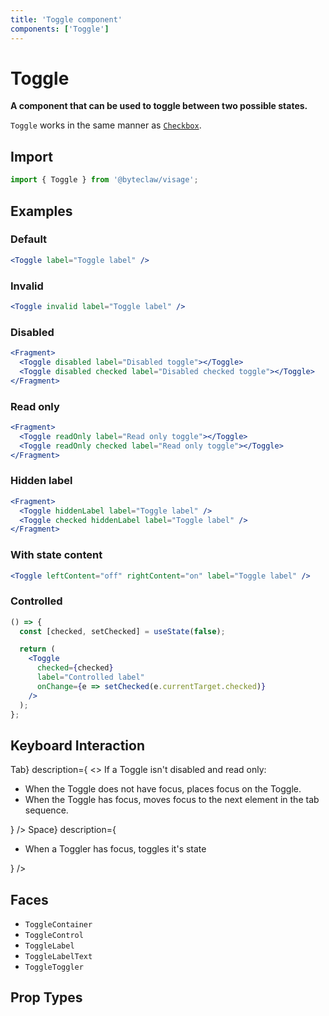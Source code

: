 ```yaml
---
title: 'Toggle component'
components: ['Toggle']
---
```


# Toggle

**A component that can be used to toggle between two possible states.**

`Toggle` works in the same manner as [`Checkbox`](/components/inputs/checkbox).

## Import

```js transpile=false
import { Toggle } from '@byteclaw/visage';
```

## Examples

### Default

```jsx live=true
<Toggle label="Toggle label" />
```

### Invalid

```jsx live=true
<Toggle invalid label="Toggle label" />
```

### Disabled

```jsx live=true
<Fragment>
  <Toggle disabled label="Disabled toggle"></Toggle>
  <Toggle disabled checked label="Disabled checked toggle"></Toggle>
</Fragment>
```

### Read only

```jsx live=true
<Fragment>
  <Toggle readOnly label="Read only toggle"></Toggle>
  <Toggle readOnly checked label="Read only toggle"></Toggle>
</Fragment>
```

### Hidden label

```jsx live=true
<Fragment>
  <Toggle hiddenLabel label="Toggle label" />
  <Toggle checked hiddenLabel label="Toggle label" />
</Fragment>
```

### With state content

```jsx live=true
<Toggle leftContent="off" rightContent="on" label="Toggle label" />
```

### Controlled

```jsx live=true
() => {
  const [checked, setChecked] = useState(false);

  return (
    <Toggle
      checked={checked}
      label="Controlled label"
      onChange={e => setChecked(e.currentTarget.checked)}
    />
  );
};
```

## Keyboard Interaction

<DescriptionList>
  <DescriptionListItem
    term={<KeyboardKey>Tab</KeyboardKey>}
    description={
      <>
        If a Toggle isn&apos;t disabled and read only:
        <ul>
          <li>
            When the Toggle does not have focus, places focus on the Toggle.
          </li>
          <li>
            When the Toggle has focus, moves focus to the next element in the
            tab sequence.
          </li>
        </ul>
      </>
    }
  />
  <DescriptionListItem
    term={<KeyboardKey>Space</KeyboardKey>}
    description={
      <ul>
        <li>When a Toggler has focus, toggles it&apos;s state</li>
      </ul>
    }
  />
</DescriptionList>

## Faces

- `ToggleContainer`
- `ToggleControl`
- `ToggleLabel`
- `ToggleLabelText`
- `ToggleToggler`

## Prop Types

<PropTypes component="Toggle" />

